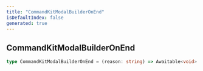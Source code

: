 ```yaml
---
title: "CommandKitModalBuilderOnEnd"
isDefaultIndex: false
generated: true
---
```



<!-- This file was generated from the CommandKit source. Do not modify. Instead, re-run the "docgen" script -->


## CommandKitModalBuilderOnEnd

<GenerationInfo sourceFile="packages/commandkit/src/components/v1/modal/ModalKit.ts" sourceLine="43" packageName="commandkit" />



```ts title="Signature"
type CommandKitModalBuilderOnEnd = (reason: string) => Awaitable<void>
```
